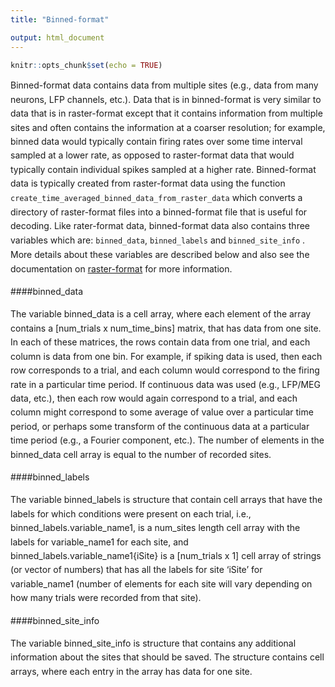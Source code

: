 ```yaml
---
title: "Binned-format"

output: html_document
---
```


```r
knitr::opts_chunk$set(echo = TRUE)
```
<div style="line-height: 1.6em;">

Binned-format data contains data from multiple sites (e.g., data from many neurons, LFP channels, etc.). Data that is in binned-format is very similar to data that is in raster-format except that it contains information from multiple sites and often contains the information at a coarser resolution; for example, binned data would typically contain firing rates over some time interval sampled at a lower rate, as opposed to raster-format data that would typically contain individual spikes sampled at a higher rate. Binned-format data is typically created from raster-format data using the function `create_time_averaged_binned_data_from_raster_data` which converts a directory of raster-format files into a binned-format file that is useful for decoding. Like rater-format data, binned-format data also contains three variables which are: `binned_data`, `binned_labels` and `binned_site_info` . More details about these variables are described below and also see the documentation on [raster-format](Raster-format.html) for more information.

####binned_data

The variable binned_data is a cell array, where each element of the array contains a [num_trials x num_time_bins] matrix, that has data from one site. In each of these matrices, the rows contain data from one trial, and each column is data from one bin. For example, if spiking data is used, then each row corresponds to a trial, and each column would correspond to the firing rate in a particular time period. If continuous data was used (e.g., LFP/MEG data, etc.), then each row would again correspond to a trial, and each column might correspond to some average of value over a particular time period, or perhaps some transform of the continuous data at a particular time period (e.g., a Fourier component, etc.). The number of elements in the binned_data cell array is equal to the number of recorded sites.

####binned_labels

The variable binned_labels is structure that contain cell arrays that have the labels for which conditions were present on each trial, i.e., binned_labels.variable_name1, is a num_sites length cell array with the labels for variable_name1 for each site, and binned_labels.variable_name1{iSite} is a [num_trials x 1] cell array of strings (or vector of numbers) that has all the labels for site ‘iSite’ for variable_name1 (number of elements for each site will vary depending on how many trials were recorded from that site).

####binned_site_info

The variable binned_site_info is structure that contains any additional information about the sites that should be saved. The structure contains cell arrays, where each entry in the array has data for one site.

</div> 